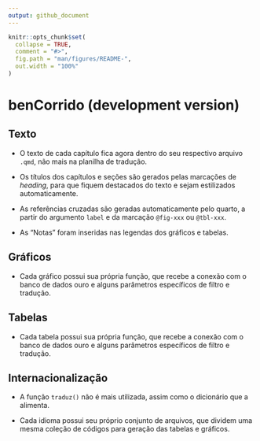 ```yaml
---
output: github_document
---
```


<!-- README.md is generated from README.Rmd. Please edit that file -->

```r
knitr::opts_chunk$set(
  collapse = TRUE,
  comment = "#>",
  fig.path = "man/figures/README-",
  out.width = "100%"
)
```

# benCorrido (development version)

## Texto

- O texto de cada capítulo fica agora dentro do seu respectivo arquivo `.qmd`, não mais na planilha de tradução.

- Os títulos dos capítulos e seções são gerados pelas marcações de *heading*, para que fiquem destacados do texto e sejam estilizados automaticamente.

- As referências cruzadas são geradas automaticamente pelo quarto, a partir do argumento `label` e da marcação `@fig-xxx` ou `@tbl-xxx`.

- As "Notas" foram inseridas nas legendas dos gráficos e tabelas.

## Gráficos

- Cada gráfico possui sua própria função, que recebe a conexão com o banco de dados ouro e alguns parâmetros específicos de filtro e tradução.

## Tabelas

- Cada tabela possui sua própria função, que recebe a conexão com o banco de dados ouro e alguns parâmetros específicos de filtro e tradução.

## Internacionalização

- A função `traduz()` não é mais utilizada, assim como o dicionário que a alimenta. 

- Cada idioma possui seu próprio conjunto de arquivos, que dividem uma mesma coleção de códigos para geração das tabelas e gráficos.

